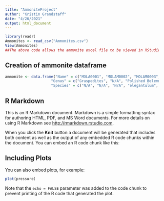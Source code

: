 ```yaml
---
title: "AmmoniteProject"
author: "Kristin Grandstaff"
date: "4/26/2021"
output: html_document
---
```


```r
library(readr)
Ammonites <- read_csv("Ammonites.csv")
View(Ammonites)
##The above code allows the ammonite excel file to be viewed in RStudio. However, the excel file on your computer needs to be saved, word for word, as "Ammonites.csv". Basically, just download the google sheets file and save is as a .csv file instead of the basic .xlsx file.
```

## Creation of ammonite dataframe
```r

ammonite <- data.frame("Name" = c("MOLA0001", "MOLAM0002", "MOLAM0003", "MOLAM0004", "MOLAM0005"),
                     "Genus" = c("Graspedites", "N/A", "Polished Belemnite", "Eleganticeras", "Meta"),
                     "Species" = c("N/A", "N/A", "N/A", "elegantulum", "tschernyschewi"))
```

## R Markdown

This is an R Markdown document. Markdown is a simple formatting syntax for authoring HTML, PDF, and MS Word documents. For more details on using R Markdown see <http://rmarkdown.rstudio.com>.

When you click the **Knit** button a document will be generated that includes both content as well as the output of any embedded R code chunks within the document. You can embed an R code chunk like this:


## Including Plots

You can also embed plots, for example:

```r
plot(pressure)
```

Note that the `echo = FALSE` parameter was added to the code chunk to prevent printing of the R code that generated the plot.
